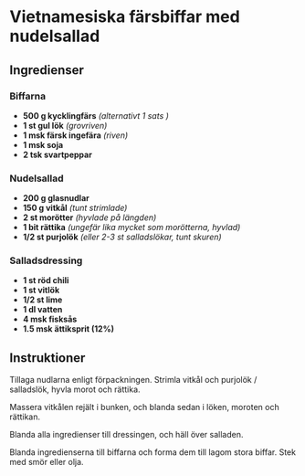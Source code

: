 
# Vietnamesiska färsbiffar med nudelsallad

## Ingredienser

### Biffarna

- **500 g kycklingfärs** _(alternativt 1 sats <InternalLink path="linsfars" text="linsfärs" />)_
- **1 st gul lök** _(grovriven)_
- **1 msk färsk ingefära** _(riven)_
- **1 msk soja**
- **2 tsk svartpeppar**

### Nudelsallad

- **200 g glasnudlar**
- **150 g vitkål** _(tunt strimlade)_
- **2 st morötter** _(hyvlade på längden)_
- **1 bit rättika** _(ungefär lika mycket som morötterna, hyvlad)_
- **1/2 st purjolök** _(eller 2-3 st salladslökar, tunt skuren)_

### Salladsdressing

- **1 st röd chili**
- **1 st vitlök**
- **1/2 st lime**
- **1 dl vatten**
- **4 msk fisksås**
- **1.5 msk ättiksprit (12%)**

## Instruktioner

Tillaga nudlarna enligt förpackningen. Strimla vitkål och purjolök / salladslök, hyvla morot och rättika.

Massera vitkålen rejält i bunken, och blanda sedan i löken, moroten och rättikan.

Blanda alla ingredienser till dressingen, och häll över salladen.

Blanda ingredienserna till biffarna och forma dem till lagom stora biffar. Stek med smör eller olja.
